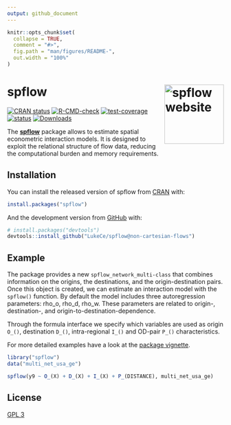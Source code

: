 ```yaml
---
output: github_document
---
```


<!-- README.md is generated from README.Rmd. Please edit that file -->

```r
knitr::opts_chunk$set(
  collapse = TRUE,
  comment = "#>",
  fig.path = "man/figures/README-",
  out.width = "100%"
)
```

# spflow <a href="https://lukece.github.io/spflow/"><img src="man/figures/logo.svg" align="right" height="138" alt="spflow website" /></a>

<!-- badges: start -->
[![CRAN status](https://www.r-pkg.org/badges/version/spflow)](https://CRAN.R-project.org/package=spflow)
[![R-CMD-check](https://github.com/LukeCe/spflow/workflows/R-CMD-check/badge.svg)](https://github.com/LukeCe/spflow/actions)
[![test-coverage](https://codecov.io/gh/LukeCe/spflow/branch/master/graph/badge.svg)](https://github.com/LukeCe/spflow/actions)
[![status](https://tinyverse.netlify.com/badge/spflow)](https://CRAN.R-project.org/package=spflow)
[![Downloads](https://cranlogs.r-pkg.org/badges/spflow?color=brightgreen)](https://www.r-pkg.org/pkg/spflow)
<!-- [![R-CMD-check](https://github.com/LukeCe/spflow/actions/workflows/R-CMD-check.yaml/badge.svg)](https://github.com/LukeCe/spflow/actions/workflows/R-CMD-check.yaml) -->
<!-- badges: end -->


The [**spflow**](https://lukece.github.io/spflow/) package allows to estimate spatial econometric interaction models.
It is designed to exploit the relational structure of flow data, reducing the computational burden and memory requirements.

## Installation

You can install the released version of spflow from [CRAN](https://CRAN.R-project.org/package=spflow) with:

``` r
install.packages("spflow")
```

And the  development version from [GitHub](https://github.com/LukeCe/spflow/) with:

``` r
# install.packages("devtools")
devtools::install_github("LukeCe/spflow@non-cartesian-flows")
```

## Example

The package provides a new `spflow_network_multi-class` that combines information on the origins, the destinations, and the origin-destination pairs.
Once this object is created, we can estimate an interaction model with the `spflow()` function. 
By default the model includes three autoregression parameters: rho_o, rho_d, rho_w.
These parameters are related to origin-, destination-, and origin-to-destination-dependence.

Through the formula interface we specify which variables are used as origin `O_()`, destination `D_()`, intra-regional `I_()` and OD-pair `P_()` characteristics.

For more detailed examples have a look at the [package vignette](https://lukece.github.io/spflow/articles/paris_commute_flows.html).


```r
library("spflow")
data("multi_net_usa_ge")

spflow(y9 ~ O_(X) + D_(X) + I_(X) + P_(DISTANCE), multi_net_usa_ge)
```


## License

[GPL 3](https://www.r-project.org/Licenses/GPL-3)
